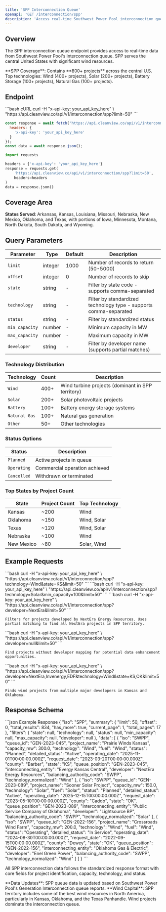 ```yaml
---
title: 'SPP Interconnection Queue'
openapi: 'GET /interconnection/spp'
description: 'Access real-time Southwest Power Pool interconnection queue data for all power projects'
---
```


## Overview

The SPP interconnection queue endpoint provides access to real-time data from Southwest Power Pool's interconnection queue. SPP serves the central United States with significant wind resources.

<Note>
**SPP Coverage**: Contains **800+ projects** across the central U.S. Top technologies: Wind (400+ projects), Solar (200+ projects), Battery Storage (100+ projects), Natural Gas (100+ projects).
</Note>

## Endpoint

<CodeGroup>
```bash cURL
curl -H "x-api-key: your_api_key_here" \
  "https://api.cleanview.co/api/v1/interconnection/spp?limit=50"
```

```javascript JavaScript
const response = await fetch('https://api.cleanview.co/api/v1/interconnection/spp?limit=50', {
  headers: {
    'x-api-key': 'your_api_key_here'
  }
});
const data = await response.json();
```

```python Python
import requests

headers = {'x-api-key': 'your_api_key_here'}
response = requests.get(
    'https://api.cleanview.co/api/v1/interconnection/spp?limit=50',
    headers=headers
)
data = response.json()
```
</CodeGroup>

## Coverage Area

**States Served**: Arkansas, Kansas, Louisiana, Missouri, Nebraska, New Mexico, Oklahoma, and Texas, with portions of Iowa, Minnesota, Montana, North Dakota, South Dakota, and Wyoming.

## Query Parameters

| Parameter | Type | Default | Description |
|-----------|------|---------|-------------|
| `limit` | integer | 1000 | Number of records to return (50-5000) |
| `offset` | integer | 0 | Number of records to skip |
| `state` | string | - | Filter by state code - supports comma-separated |
| `technology` | string | - | Filter by standardized technology type - supports comma-separated |
| `status` | string | - | Filter by standardized status |
| `min_capacity` | number | - | Minimum capacity in MW |
| `max_capacity` | number | - | Maximum capacity in MW |
| `developer` | string | - | Filter by developer name (supports partial matches) |

### Technology Distribution

| Technology | Count | Description |
|------------|-------|-------------|
| `Wind` | 400+ | Wind turbine projects (dominant in SPP territory) |
| `Solar` | 200+ | Solar photovoltaic projects |
| `Battery` | 100+ | Battery energy storage systems |
| `Natural Gas` | 100+ | Natural gas generation |
| `Other` | 50+ | Other technologies |

### Status Options

| Status | Description |
|--------|-------------|
| `Planned` | Active projects in queue |
| `Operating` | Commercial operation achieved |
| `Cancelled` | Withdrawn or terminated |

### Top States by Project Count

| State | Project Count | Top Technology |
|-------|---------------|----------------|
| Kansas | ~200 | Wind |
| Oklahoma | ~150 | Wind, Solar |
| Texas | ~120 | Wind, Solar |
| Nebraska | ~100 | Wind |
| New Mexico | ~80 | Solar, Wind |

## Example Requests

<AccordionGroup>
  <Accordion title="Get Wind Projects in Kansas">
    ```bash
    curl -H "x-api-key: your_api_key_here" \
      "https://api.cleanview.co/api/v1/interconnection/spp?technology=Wind&state=KS&limit=50"
    ```
  </Accordion>
  
  <Accordion title="Get Large Solar Projects (>100 MW)">
    ```bash
    curl -H "x-api-key: your_api_key_here" \
      "https://api.cleanview.co/api/v1/interconnection/spp?technology=Solar&min_capacity=100&limit=50"
    ```
  </Accordion>
  
  <Accordion title="Get NextEra Energy Projects">
    ```bash
    curl -H "x-api-key: your_api_key_here" \
      "https://api.cleanview.co/api/v1/interconnection/spp?developer=NextEra&limit=50"
    ```
    
    Filters for projects developed by NextEra Energy Resources. Uses partial matching to find all NextEra projects in SPP territory.
  </Accordion>
  
  <Accordion title="Get Projects Without Developer Information">
    ```bash
    curl -H "x-api-key: your_api_key_here" \
      "https://api.cleanview.co/api/v1/interconnection/spp?developer=null&limit=50"
    ```
    
    Find projects without developer mapping for potential data enhancement opportunities.
  </Accordion>
  
  <Accordion title="Get Multiple Developer Wind Projects">
    ```bash
    curl -H "x-api-key: your_api_key_here" \
      "https://api.cleanview.co/api/v1/interconnection/spp?developer=NextEra,Invenergy,EDF&technology=Wind&state=KS,OK&limit=50"
    ```
    
    Finds wind projects from multiple major developers in Kansas and Oklahoma.
  </Accordion>
</AccordionGroup>

## Response Schema

<ResponseExample>
```json Example Response
{
  "iso": "SPP",
  "summary": {
    "limit": 50,
    "offset": 0,
    "total_results": 834,
    "has_more": true,
    "current_page": 1,
    "total_pages": 17
  },
  "filters": {
    "state": null,
    "technology": null,
    "status": null,
    "min_capacity": null,
    "max_capacity": null,
    "developer": null
  },
  "data": [
    {
      "iso": "SWPP",
      "queue_id": "GEN-2023-045",
      "project_name": "Prairie Winds Kansas",
      "capacity_mw": 300.0,
      "technology": "Wind",
      "fuel": "Wind",
      "status": "Planned",
      "detailed_status": "Active",
      "operating_date": "2025-11-01T00:00:00.000Z",
      "request_date": "2023-03-20T00:00:00.000Z",
      "county": "Barber",
      "state": "KS",
      "queue_position": "GEN-2023-045",
      "interconnecting_entity": "Evergy Kansas Central",
      "developer": "NextEra Energy Resources",
      "balancing_authority_code": "SWPP",
      "technology_normalized": "Wind"
    },
    {
      "iso": "SWPP",
      "queue_id": "GEN-2023-089",
      "project_name": "Sooner Solar Project",
      "capacity_mw": 150.0,
      "technology": "Solar",
      "fuel": "Solar",
      "status": "Planned",
      "detailed_status": "Active",
      "operating_date": "2025-12-15T00:00:00.000Z",
      "request_date": "2023-05-10T00:00:00.000Z",
      "county": "Caddo",
      "state": "OK",
      "queue_position": "GEN-2023-089",
      "interconnecting_entity": "Public Service Company of Oklahoma",
      "developer": "Lightsource BP",
      "balancing_authority_code": "SWPP",
      "technology_normalized": "Solar"
    },
    {
      "iso": "SWPP",
      "queue_id": "GEN-2022-156",
      "project_name": "Crossroads Wind Farm",
      "capacity_mw": 200.0,
      "technology": "Wind",
      "fuel": "Wind",
      "status": "Operating",
      "detailed_status": "In Service",
      "operating_date": "2024-08-30T00:00:00.000Z",
      "request_date": "2022-09-15T00:00:00.000Z",
      "county": "Dewey",
      "state": "OK",
      "queue_position": "GEN-2022-156",
      "interconnecting_entity": "Oklahoma Gas & Electric",
      "developer": "Enel Green Power",
      "balancing_authority_code": "SWPP",
      "technology_normalized": "Wind"
    }
  ]
}
```
</ResponseExample>

All SPP interconnection data follows the standardized response format with core fields for project identification, capacity, technology, and status.

<Note>
**Data Updates**: SPP queue data is updated based on Southwest Power Pool's Generation Interconnection queue reports.
</Note>

<Info>
**Wind Capital**: SPP territory includes some of the best wind resources in North America, particularly in Kansas, Oklahoma, and the Texas Panhandle. Wind projects dominate the interconnection queue.
</Info>